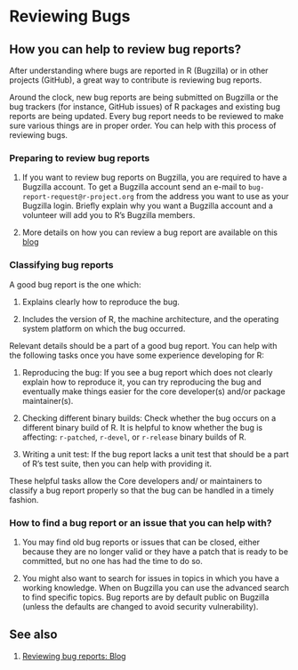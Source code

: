 # Reviewing Bugs

## How you can help to review bug reports?

After understanding where bugs are reported in $\textsf{R}$ (Bugzilla) or in other projects (GitHub), a great way to contribute is reviewing bug reports.

Around the clock, new bug reports are being submitted on Bugzilla or the bug trackers (for instance, GitHub issues) of $\textsf{R}$ packages and existing bug reports are being updated. Every bug report needs to be reviewed to make sure various things are in proper order. You can help with this process of reviewing bugs. 

### Preparing to review bug reports

1. If you want to review bug reports on Bugzilla, you are required to have a Bugzilla account. To get a Bugzilla account send an e-mail to `bug-report-request@r-project.org` from the address you want to use as your Bugzilla login. Briefly explain why you want a Bugzilla account and a volunteer will add you to $\textsf{R}$'s Bugzilla members.


2. More details on how you can review a bug report are available on this [blog](https://developer.r-project.org/Blog/public/2019/10/09/r-can-use-your-help-reviewing-bug-reports/)

### Classifying bug reports

A good bug report is the one which:

1. Explains clearly how to reproduce the bug.


2. Includes the version of $\textsf{R}$, the machine architecture, and the operating system platform on which the bug occurred.

Relevant details should be a part of a good bug report. You can help with the following tasks once you have some experience developing for $\textsf{R}$:


1. Reproducing the bug: If you see a bug report which does not clearly explain how to reproduce it, you can try reproducing the bug and eventually make things easier for the core developer(s) and/or package maintainer(s).

2. Checking different binary builds: Check whether the bug occurs on a different binary build of $\textsf{R}$. It is helpful to know whether the bug is affecting: `r-patched`, `r-devel`, or `r-release` binary builds of $\textsf{R}$.


3. Writing a unit test: If the bug report lacks a unit test that should be a part of $\textsf{R}$'s test suite, then you can help with providing it.

These helpful tasks allow the Core developers and/ or maintainers to classify a bug report properly so that the bug can be handled in a timely fashion.


### How to find a bug report or an issue that you can help with?

1. You may find old bug reports or issues that can be closed, either because they are no longer valid or they have a patch that is ready to be committed, but no one has had the time to do so.

2. You might also want to search for issues in topics in which you have a working knowledge. When on Bugzilla you can use the advanced search to find specific topics. Bug reports are by default public on Bugzilla (unless the defaults are changed to avoid security vulnerability).


## See also

1. [Reviewing bug reports: Blog](https://developer.r-project.org/Blog/public/2019/10/09/r-can-use-your-help-reviewing-bug-reports/)
